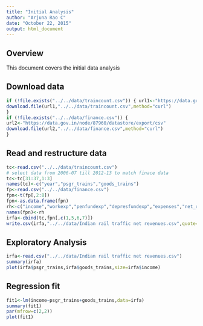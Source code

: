 ```yaml
---
title: "Initial Analysis"
author: "Arjuna Rao C"
date: "October 22, 2015"
output: html_document
---
```

## Overview
This document covers the initial data analysis

## Download data
```r
if (!file.exists("../../data/traincount.csv")) { url1<-"https://data.gov.in/sites/default/files/datafile/67A_Railway_Key_Statistics_1950-51_to_2013-14.csv"
download.file(url1,"../../data/traincount.csv",method="curl")
}
if (!file.exists("../../data/finance.csv")) {
url2<-"https://data.gov.in/node/87960/datastore/export/csv"
download.file(url2,"../../data/finance.csv",method="curl")
}
```
## Read and restructure data
```r
tc<-read.csv("../../data/traincount.csv")
# select data from 2006-07 till 2012-13 to match finace data
tc<-tc[31:37,1:3]
names(tc)<-c("year","psgr_trains","goods_trains")
fp<-read.csv("../../data/finance.csv")
fpn<-t(fp[,2:8])
fpn<-as.data.frame(fpn)
rh<-c("income","workexp","penfundexp","depresfundexp","expenses","net_revenue","dividend_payable","excess","opratio")
names(fpn)<-rh
irfa<-cbind(tc,fpn[,c(1,5,6,7)])
write.csv(irfa,"../../data/Indian rail traffic net revenues.csv",quote=FALSE,row.names=FALSE)
```

## Exploratory Analysis
```r
irfa<-read.csv("../../data/Indian rail traffic net revenues.csv")
summary(irfa)
plot(irfa$psgr_trains,irfa$goods_trains,size=irfa$income)
```

## Regression fit
```r
fit1<-lm(income~psgr_trains+goods_trains,data=irfa)
summary(fit1)
par(mfrow=c(2,2))
plot(fit1)
```

